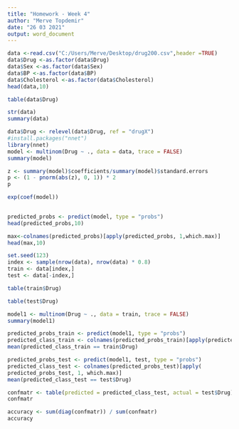 ---
title: "Homework - Week 4"
author: "Merve Topdemir"
date: "26 03 2021"
output: word_document
---

```{r}
data <-read.csv("C:/Users/Merve/Desktop/drug200.csv",header =TRUE)
data$Drug <-as.factor(data$Drug)
data$Sex <-as.factor(data$Sex)
data$BP <-as.factor(data$BP)
data$Cholesterol <-as.factor(data$Cholesterol)
head(data,10)
```


```{r}
table(data$Drug)
```


```{r}
str(data)
summary(data)
```


```{r}
data$Drug <- relevel(data$Drug, ref = "drugX")
#install.packages("nnet")
library(nnet)
model <- multinom(Drug ~ ., data = data, trace = FALSE)
summary(model)

```


```{r}
z <- summary(model)$coefficients/summary(model)$standard.errors
p <- (1 - pnorm(abs(z), 0, 1)) * 2
p
```


```{r}
exp(coef(model))
      
```


```{r}
predicted_probs <- predict(model, type = "probs")
head(predicted_probs,10)

```
```{r}
max<-colnames(predicted_probs)[apply(predicted_probs, 1,which.max)]
head(max,10)
```


```{r}
set.seed(123)
index <- sample(nrow(data), nrow(data) * 0.8)
train <- data[index,]
test <- data[-index,]

```


```{r}
table(train$Drug)
```


```{r}
table(test$Drug)
```


```{r}
model1 <- multinom(Drug ~ ., data = train, trace = FALSE)
summary(model1)
```

```{r}
predicted_probs_train <- predict(model1, type = "probs")
predicted_class_train <- colnames(predicted_probs_train)[apply(predicted_probs_train, 1,which.max)]
mean(predicted_class_train == train$Drug)
```


```{r}
predicted_probs_test <- predict(model1, test, type = "probs")
predicted_class_test <- colnames(predicted_probs_test)[apply(
predicted_probs_test, 1, which.max)]
mean(predicted_class_test == test$Drug)
```


```{r}
confmatr <- table(predicted = predicted_class_test, actual = test$Drug)
confmatr

```


```{r}
accuracy <- sum(diag(confmatr)) / sum(confmatr)
accuracy

```